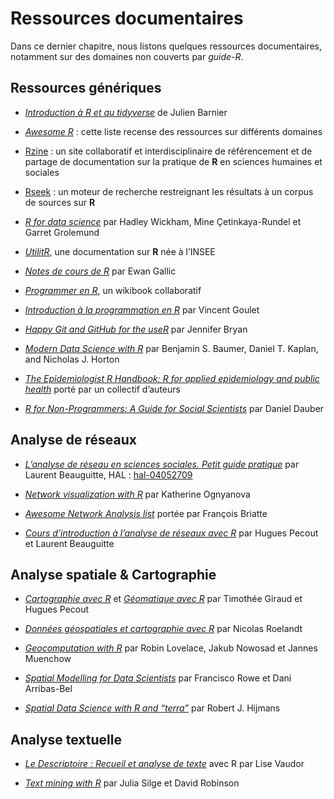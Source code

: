# Ressources documentaires {#sec-ressources-documentaires}

Dans ce dernier chapitre, nous listons quelques ressources documentaires, notamment sur des domaines non couverts par *guide-R*.

## Ressources génériques

-   [*Introduction à R et au tidyverse*](https://juba.github.io/tidyverse/) de Julien Barnier

-   [*Awesome R*](https://github.com/qinwf/awesome-R) : cette liste recense des ressources sur différents domaines

-   [Rzine](http://rzine.fr/) : un site collaboratif et interdisciplinaire de référencement et de partage de documentation sur la pratique de **R** en sciences humaines et sociales

-   [Rseek](http://www.rseek.org/) : un moteur de recherche restreignant les résultats à un corpus de sources sur **R**

-   [*R for data science*](https://r4ds.hadley.nz/) par Hadley Wickham, Mine Çetinkaya-Rundel et Garret Grolemund

-   [*UtilitR*](https://www.utilitr.org/), une documentation sur **R** née à l'INSEE

-   [*Notes de cours de R*](https://egallic.fr/Enseignement/R/Book/) par Ewan Gallic

-   [*Programmer en R*](https://fr.wikibooks.org/wiki/Programmer_en_R), un wikibook collaboratif

-   [*Introduction à la programmation en R*](https://cran.r-project.org/doc/contrib/Goulet_introduction_programmation_R.pdf) par Vincent Goulet

-   [*Happy Git and GitHub for the useR*](https://happygitwithr.com/) par Jennifer Bryan

-   [*Modern Data Science with R*](https://mdsr-book.github.io/mdsr3e/) par Benjamin S. Baumer, Daniel T. Kaplan, and Nicholas J. Horton

-   [*The Epidemiologist R Handbook: R for applied epidemiology and public health*](https://epirhandbook.com/) porté par un collectif d'auteurs

-   [*R for Non-Programmers: A Guide for Social Scientists*](https://bookdown.org/daniel_dauber_io/r4np_book/) par Daniel Dauber

## Analyse de réseaux

-   [*L'analyse de réseau en sciences sociales. Petit guide pratique*](https://hal.science/hal-04052709) par Laurent Beauguitte, HAL : [hal-04052709](https://hal.science/hal-04052709)

-   [*Network visualization with R*](https://kateto.net/network-visualization) par Katherine Ognyanova

-   [*Awesome Network Analysis list*](https://github.com/briatte/awesome-network-analysis) portée par François Briatte

-   [*Cours d'introduction à l'analyse de réseaux avec R*](https://huguespecout.github.io/Analyse_r-seaux_GDR_ARSHS/) par Hugues Pecout et Laurent Beauguitte

## Analyse spatiale & Cartographie

-   [*Cartographie avec R*](https://rcarto.github.io/cartographie_avec_r/) et [*Géomatique avec R*](https://rcarto.github.io/geomatique_avec_r/) par Timothée Giraud et Hugues Pecout

-   [*Données géospatiales et cartographie avec R*](https://roelandtn.frama.io/slides/2090628_meetup_Raddict_datageo.html) par Nicolas Roelandt

-   [*Geocomputation with R*](https://r.geocompx.org/) par Robin Lovelace, Jakub Nowosad et Jannes Muenchow

-   [*Spatial Modelling for Data Scientists*](https://gdsl-ul.github.io/san/) par Francisco Rowe et Dani Arribas-Bel

-   [*Spatial Data Science with R and "terra"*](https://rspatial.org/index.html#) par Robert J. Hijmans

## Analyse textuelle

-   [*Le Descriptoire : Recueil et analyse de texte*](http://perso.ens-lyon.fr/lise.vaudor/Descriptoire/_book/) avec R par Lise Vaudor

-   [*Text mining with R*](https://www.tidytextmining.com/) par Julia Silge et David Robinson
